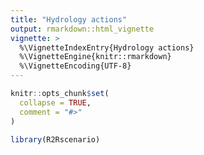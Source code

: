 ```yaml
---
title: "Hydrology actions"
output: rmarkdown::html_vignette
vignette: >
  %\VignetteIndexEntry{Hydrology actions}
  %\VignetteEngine{knitr::rmarkdown}
  %\VignetteEncoding{UTF-8}
---
```


```r
knitr::opts_chunk$set(
  collapse = TRUE,
  comment = "#>"
)
```

```r
library(R2Rscenario)
```
